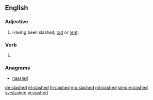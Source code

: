 ==English==

===Adjective===
{{en-adj|-}}

# Having been slashed, [[cut]] or [[rent]].

===Verb===
{{head|en}}

# {{en-past of|slash}}

===Anagrams===
* [[hassled#English|hassled]]

[[de:slashed]]
[[et:slashed]]
[[fr:slashed]]
[[mg:slashed]]
[[ml:slashed]]
[[simple:slashed]]
[[sv:slashed]]
[[vi:slashed]]